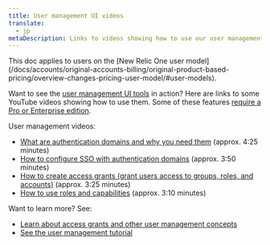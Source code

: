```yaml
---
title: User management UI videos
translate:
  - jp
metaDescription: Links to videos showing how to use our user management UI
---
```


<Callout variant="important">
This doc applies to users on the [New Relic One user model](/docs/accounts/original-accounts-billing/original-product-based-pricing/overview-changes-pricing-user-model/#user-models). 
</Callout>

Want to see the [user management UI tools](/docs/accounts/accounts-billing/new-relic-one-user-management/add-manage-users-groups-roles/#where) in action? Here are links to some YouTube videos showing how to use them. Some of these features [require a Pro or Enterprise edition](/docs/accounts/accounts-billing/new-relic-one-user-management/add-manage-users-groups-roles/#requirements). 

User management videos:

* [What are authentication domains and why you need them](https://www.youtube.com/watch?v=Z00-KzGh2XY) (approx. 4:25 minutes)
* [How to configure SSO with authentication domains](https://www.youtube.com/watch?v=uFjqCQcSo8g)  (approx. 3:50 minutes)
* [How to create access grants (grant users access to groups, roles, and accounts)](https://www.youtube.com/watch?v=dninMzr_zHc) (approx. 3:25 minutes)
* [How to use roles and capabilities](https://www.youtube.com/watch?v=CBa0jWINQiw) (approx. 3:10 minutes)

Want to learn more? See: 

* [Learn about access grants and other user management concepts](/docs/accounts/accounts-billing/new-relic-one-user-management/add-manage-users-groups-roles/#understand-concepts)
* [See the user management tutorial](/docs/accounts/accounts-billing/new-relic-one-user-management/tutorial-add-new-user-groups-roles-new-relic-one-user-model)

